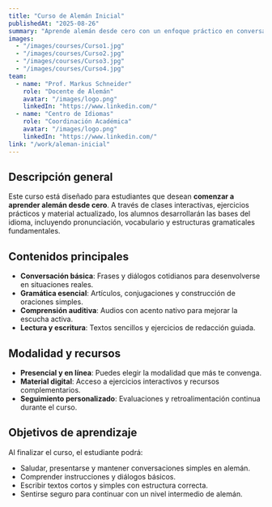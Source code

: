 ---
title: "Curso de Alemán Inicial"
publishedAt: "2025-08-26"
summary: "Aprende alemán desde cero con un enfoque práctico en conversación, gramática y comprensión auditiva."
images:
  - "/images/courses/Curso1.jpg"
  - "/images/courses/Curso2.jpg"
  - "/images/courses/Curso3.jpg"
  - "/images/courses/Curso4.jpg"
team:
  - name: "Prof. Markus Schneider"
    role: "Docente de Alemán"
    avatar: "/images/logo.png"
    linkedIn: "https://www.linkedin.com/"
  - name: "Centro de Idiomas"
    role: "Coordinación Académica"
    avatar: "/images/logo.png"
    linkedIn: "https://www.linkedin.com/"
link: "/work/aleman-inicial"
---

## Descripción general

Este curso está diseñado para estudiantes que desean **comenzar a aprender alemán desde cero**. A través de clases interactivas, ejercicios prácticos y material actualizado, los alumnos desarrollarán las bases del idioma, incluyendo pronunciación, vocabulario y estructuras gramaticales fundamentales.

## Contenidos principales

- **Conversación básica**: Frases y diálogos cotidianos para desenvolverse en situaciones reales.  
- **Gramática esencial**: Artículos, conjugaciones y construcción de oraciones simples.  
- **Comprensión auditiva**: Audios con acento nativo para mejorar la escucha activa.  
- **Lectura y escritura**: Textos sencillos y ejercicios de redacción guiada.  

## Modalidad y recursos

- **Presencial y en línea**: Puedes elegir la modalidad que más te convenga.  
- **Material digital**: Acceso a ejercicios interactivos y recursos complementarios.  
- **Seguimiento personalizado**: Evaluaciones y retroalimentación continua durante el curso.  

## Objetivos de aprendizaje

Al finalizar el curso, el estudiante podrá:  
- Saludar, presentarse y mantener conversaciones simples en alemán.  
- Comprender instrucciones y diálogos básicos.  
- Escribir textos cortos y simples con estructura correcta.  
- Sentirse seguro para continuar con un nivel intermedio de alemán.
